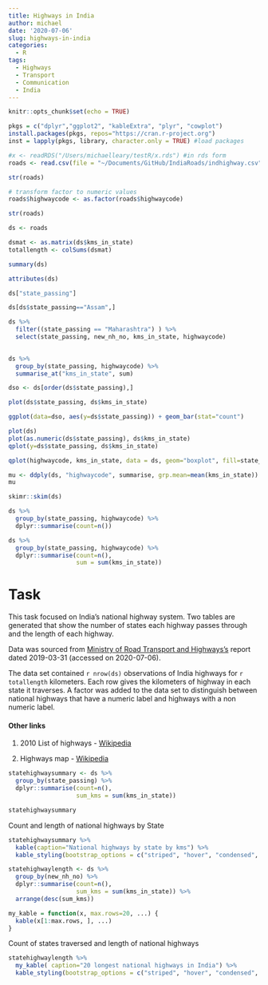 ```yaml
---
title: Highways in India
author: michael
date: '2020-07-06'
slug: highways-in-india
categories:
  - R
tags:
  - Highways
  - Transport
  - Communication
  - India
---
```


```r
knitr::opts_chunk$set(echo = TRUE)
```

```r
pkgs = c("dplyr","ggplot2", "kableExtra", "plyr", "cowplot") 
install.packages(pkgs, repos="https://cran.r-project.org")
inst = lapply(pkgs, library, character.only = TRUE) #load packages
```

```r
#x <- readRDS("/Users/michaelleary/testR/x.rds") #in rds form
roads <- read.csv(file = "~/Documents/GitHub/IndiaRoads/indhighway.csv", stringsAsFactors = TRUE) #in csv form

```

```r
str(roads)
```

```r
# transform factor to numeric values 
roads$highwaycode <- as.factor(roads$highwaycode)
```

```r
str(roads)
```

```r
ds <- roads
```

```r
dsmat <- as.matrix(ds$kms_in_state)
totallength <- colSums(dsmat)

```

```r
summary(ds)
```

```r
attributes(ds)
```

```r
ds["state_passing"]
```

```r
ds[ds$state_passing=="Assam",]
```

```r
ds %>%
  filter((state_passing == "Maharashtra") ) %>%
  select(state_passing, new_nh_no, kms_in_state, highwaycode)
  
```

```r
ds %>%
  group_by(state_passing, highwaycode) %>%
  summarise_at("kms_in_state", sum)
```

```r
dso <- ds[order(ds$state_passing),]

plot(ds$state_passing, ds$kms_in_state)
```

```r
ggplot(data=dso, aes(y=ds$state_passing)) + geom_bar(stat="count")
```

```r
plot(ds)
plot(as.numeric(ds$state_passing), ds$kms_in_state)
qplot(y=ds$state_passing, ds$kms_in_state)
```

```r
qplot(highwaycode, kms_in_state, data = ds, geom="boxplot", fill=state_passing)
```

```r
mu <- ddply(ds, "highwaycode", summarise, grp.mean=mean(kms_in_state))
mu
```

```r
skimr::skim(ds)
```

```r
ds %>%
  group_by(state_passing, highwaycode) %>%
  dplyr::summarise(count=n())
```

```r
ds %>%
  group_by(state_passing, highwaycode) %>%
  dplyr::summarise(count=n(),
                   sum = sum(kms_in_state))
```

# Task

This task focused on India's national highway system. Two tables are generated that show the number of states each highway passes through and the length of each highway. 

Data was sourced from [Ministry of Road Transport and Highways's](https://morth.nic.in/sites/default/files/Details-of-National-Highways-as-on-31.03_1.pdf) report dated 2019-03-31 (accessed on 2020-07-06).  

The data set contained `r nrow(ds)` observations of India highways for `r totallength` kilometers. Each row gives the kilometers of highway in each state it traverses. A factor was added to the data set to distinguish between national highways that have a numeric label and highways with a non numeric label. 

#### Other links

1. 2010 List of highways - [Wikipedia](https://en.wikipedia.org/wiki/List_of_National_Highways_in_India_by_highway_number)

1. Highways map - [Wikipedia](https://en.wikipedia.org/wiki/List_of_National_Highways_in_India_by_highway_number#/media/File:Renumbered_National_Highways_map_of_India_(Schematic).jpg)


```r
statehighwaysummary <- ds %>%
  group_by(state_passing) %>%
  dplyr::summarise(count=n(),
                   sum_kms = sum(kms_in_state))
```

```r
statehighwaysummary
```

\newpage

Count and length of national highways by State

```r
statehighwaysummary %>%
  kable(caption="National highways by state by kms") %>%
  kable_styling(bootstrap_options = c("striped", "hover", "condensed", "responsive"))
```

```r
statehighwaylength <- ds %>%
  group_by(new_nh_no) %>%
  dplyr::summarise(count=n(),
                   sum_kms = sum(kms_in_state)) %>%
  arrange(desc(sum_kms))
```

```r
my_kable = function(x, max.rows=20, ...) {
  kable(x[1:max.rows, ], ...)
}
```

\newpage

Count of states traversed and length of national highways 


```r
statehighwaylength %>%
  my_kable( caption="20 longest national highways in India") %>%
  kable_styling(bootstrap_options = c("striped", "hover", "condensed", "responsive"))

```










